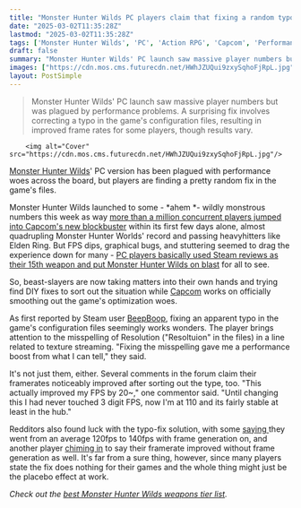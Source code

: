 ```yaml
---
title: "Monster Hunter Wilds PC players claim that fixing a random typo in the game's files actually helps its poor performance issues"
date: "2025-03-02T11:35:28Z"
lastmod: "2025-03-02T11:35:28Z"
tags: ['Monster Hunter Wilds', 'PC', 'Action RPG', 'Capcom', 'Performance Issues', 'Bug Fix']
draft: false
summary: "Monster Hunter Wilds' PC launch saw massive player numbers but was plagued by performance problems.  A surprising fix involves correcting a typo in the game's configuration files, resulting in improved frame rates for some players, though results vary."
images: ["https://cdn.mos.cms.futurecdn.net/HWhJZUQui9zxySqhoFjRpL.jpg"]
layout: PostSimple
---
```

> Monster Hunter Wilds' PC launch saw massive player numbers but was plagued by performance problems.  A surprising fix involves correcting a typo in the game's configuration files, resulting in improved frame rates for some players, though results vary.


        <img alt="Cover" src="https://cdn.mos.cms.futurecdn.net/HWhJZUQui9zxySqhoFjRpL.jpg"/>
        
[Monster Hunter Wilds](https://www.gamesradar.com/games/monster-hunter/monster-hunter-wilds-beginners-guide/)' PC version has been plagued with performance woes across the board, but players are finding a pretty random fix in the game's files.

Monster Hunter Wilds launched to some - *ahem *- wildly monstrous numbers this week as way [more than a million concurrent players jumped into Capcom's new blockbuster](https://www.gamesradar.com/games/monster-hunter/monster-hunter-wilds-hits-almost-1-million-concurrent-players-on-steam-in-1-hour-surpassing-elden-ring-and-nearly-tripling-monster-hunter-worlds-all-time-peak/) within its first few days alone, almost quadrupling Monster Hunter Worlds' record and passing heavyhitters like Elden Ring. But FPS dips, graphical bugs, and stuttering seemed to drag the experience down for many - [PC players basically used Steam reviews as their 15th weapon and put Monster Hunter Wilds on blast](https://www.gamesradar.com/games/monster-hunter/monster-hunter-wilds-pc-players-make-steam-reviews-their-15th-weapon-as-capcoms-re-engine-delivers-another-dragons-dogma-2-sized-disaster-very-immersive-game-you-can-cook-a-well-done-steak-on-your-gpu/) for all to see.

So, beast-slayers are now taking matters into their own hands and trying find DIY fixes to sort out the situation while [Capcom](https://www.gamesradar.com/tag/capcom/) works on officially smoothing out the game's optimization woes.

As first reported by Steam user [BeepBoop](https://steamcommunity.com/app/2246340/discussions/0/596268233570403298), fixing an apparent typo in the game's configuration files seemingly works wonders. The player brings attention to the misspelling of Resolution ("Resoltuion" in the files) in a line related to texture streaming. "Fixing the misspelling gave me a performance boost from what I can tell," they said.

It's not just them, either. Several comments in the forum claim their framerates noticeably improved after sorting out the type, too. "This actually improved my FPS by 20~," one commentor said. "Until changing this I had never touched 3 digit FPS, now I'm at 110 and its fairly stable at least in the hub."

Redditors also found luck with the typo-fix solution, with some [saying ](https://www.reddit.com/r/MonsterHunter/comments/1j19hvh/comment/mfi6xee/)they went from an average 120fps to 140fps with frame generation on, and another player [chiming in](https://www.reddit.com/r/MonsterHunter/comments/1j19hvh/comment/mfi6xee/) to say their framerate improved without frame generation as well. It's far from a sure thing, however, since many players state the fix does nothing for their games and the whole thing might just be the placebo effect at work.

*Check out the *[<em>best Monster Hunter Wilds weapons tier list</em>](https://www.gamesradar.com/games/monster-hunter/monster-hunter-wilds-weapon-tier-list-best/)*.*
        